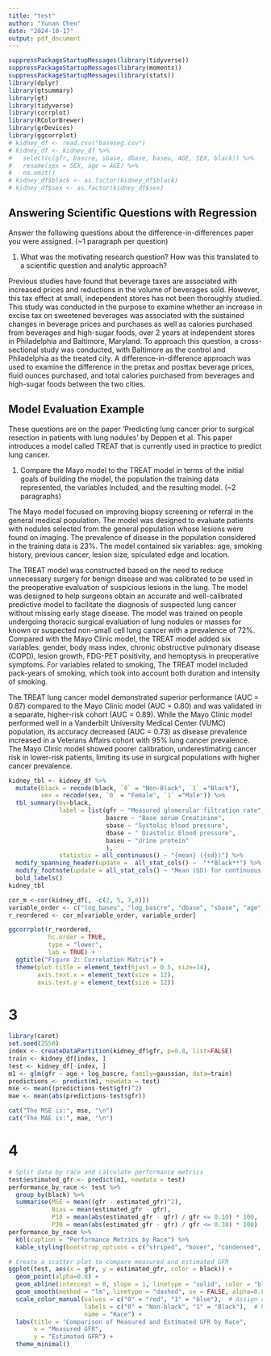 ```yaml
---
title: "test"
author: "Yunan Chen"
date: "2024-10-17"
output: pdf_document
---
```


```r
suppressPackageStartupMessages(library(tidyverse))
suppressPackageStartupMessages(library(moments))
suppressPackageStartupMessages(library(stats))
library(dplyr)
library(gtsummary)
library(gt)
library(tidyverse)
library(corrplot)
library(RColorBrewer)
library(grDevices)
library(ggcorrplot)
# kidney_df <- read.csv("baseseg.csv")
# kidney_df <- kidney_df %>% 
#   select(c(gfr, bascre, sbase, dbase, baseu, AGE, SEX, black)) %>%
#   rename(sex = SEX, age = AGE) %>%
#   na.omit()
# kidney_df$black <- as.factor(kidney_df$black)
# kidney_df$sex <- as.factor(kidney_df$sex)
```


## Answering Scientific Questions with Regression

Answer the following questions about the difference-in-differences paper you were assigned. (\~1 paragraph per question)

1.  What was the motivating research question? How was this translated to a scientific question and analytic approach?

Previous studies have found that beverage taxes are associated with increased prices and reductions in the volume of beverages sold. However, this tax effect at small, independent stores has not been thoroughly studied. This study was conducted in the purpose to examine whether an increase in excise tax on sweetened beverages was associated with the sustained changes in beverage prices and purchases as well as calories purchased from beverages and high-sugar foods, over 2 years at independent stores in Philadelphia and Baltimore, Maryland. To approach this question, a cross-sectional study was conducted, with Baltimore as the control and Philadelphia as the treated city. A difference-in-difference approach was used to examine the difference in the pretax and posttax beverage prices, fluid ounces purchased, and total calories purchased from beverages and high-sugar foods between the two cities. 


## Model Evaluation Example

These questions are on the paper 'Predicting lung cancer prior to surgical resection in patients with lung nodules' by Deppen et al. This paper introduces a model called TREAT that is currently used in practice to predict lung cancer.

1.  Compare the Mayo model to the TREAT model in terms of the initial goals of building the model, the population the training data represented, the variables included, and the resulting model. (\~2 paragraphs)

The Mayo model focused on improving biopsy screening or referral in the general medical population. The model was designed to evaluate patients with nodules selected from the general population whose lesions were found on imaging. The prevalence of disease in the population considered in the training data is 23%. The model contained six variables: age, smoking history, previous cancer, lesion size, spiculated edge and location.

The TREAT model was constructed based on the need to reduce unnecessary surgery for benign disease and was calibrated to be used in the preoperative evaluation of suspicious lesions in the lung. The model was designed to help surgeons obtain an accurate and well-calibrated predictive model to facilitate the diagnosis of suspected lung cancer without missing early stage disease. The model was trained on people undergoing thoracic surgical evaluation of lung nodules or masses for known or suspected non-small cell lung cancer with a prevalence of 72%. Compared with the Mayo Clinic model, the TREAT model added six variables: gender, body mass index, chronic obstructive pulmonary disease (COPD), lesion growth, FDG-PET positivity, and hemoptysis in preoperative symptoms. For variables related to smoking, The TREAT model included pack-years of smoking, which took into account both duration and intensity of smoking.


The TREAT lung cancer model demonstrated superior performance (AUC = 0.87) compared to the Mayo Clinic model (AUC = 0.80) and was validated in a separate, higher-risk cohort (AUC = 0.89). While the Mayo Clinic model performed well in a Vanderbilt University Medical Center (VUMC) population, its accuracy decreased (AUC = 0.73) as disease prevalence increased in a Veterans Affairs cohort with 95% lung cancer prevalence. The Mayo Clinic model showed poorer calibration, underestimating cancer risk in lower-risk patients, limiting its use in surgical populations with higher cancer prevalence.


```r
kidney_tbl <- kidney_df %>%
  mutate(black = recode(black, `0` = "Non-Black", `1` ="Black"),
         sex = recode(sex, `0` = "Female", `1` ="Male")) %>%
  tbl_summary(by=black,
              label = list(gfr ~ "Measured glomerular filtration rate",
                           bascre ~ "Base serum Creatinine",
                           sbase ~ "Systolic blood pressure",
                           dbase ~ " Diastolic blood pressure",
                           baseu ~ "Urine protein"
                           ),
              statistic = all_continuous() ~ "{mean} ({sd})") %>%
  modify_spanning_header(update =  all_stat_cols() ~  "**Black**") %>%
  modify_footnote(update = all_stat_cols() ~ "Mean (SD) for continuous; n (%) for categorical") %>%
  bold_labels()
kidney_tbl
```

```r
cor_m <-cor(kidney_df[, -c(2, 5, 7,8)])
variable_order <- c("log_baseu", "log_bascre", "dbase", "sbase", "age", "gfr")
r_reordered <- cor_m[variable_order, variable_order]

ggcorrplot(r_reordered, 
           hc.order = TRUE, 
           type = "lower",
           lab = TRUE) +
  ggtitle("Figure 2: Correlation Matrix") +
  theme(plot.title = element_text(hjust = 0.5, size=14),
        axis.text.x = element_text(size = 12),             
        axis.text.y = element_text(size = 12))
```
# 3
```r
library(caret)
set.seed(2550)
index <- createDataPartition(kidney_df$gfr, p=0.8, list=FALSE)
train <- kidney_df[index, ]
test <- kidney_df[-index, ]
m1 <- glm(gfr ~ age + log_bascre, family=gaussian, data=train)
predictions <- predict(m1, newdata = test)
mse <- mean((predictions-test$gfr)^2)
mae <- mean(abs(predictions-test$gfr))

cat("The MSE is:", mse, "\n")
cat("The MAE is:", mae, "\n")
```

# 4
```r
# Split data by race and calculate performance metrics
test$estimated_gfr <- predict(m1, newdata = test)
performance_by_race <- test %>%
  group_by(black) %>%
  summarise(MSE = mean((gfr - estimated_gfr)^2),
            Bias = mean(estimated_gfr - gfr),
            P10 = mean(abs(estimated_gfr - gfr) / gfr <= 0.10) * 100,
            P30 = mean(abs(estimated_gfr - gfr) / gfr <= 0.30) * 100)
performance_by_race %>%
  kbl(caption = "Performance Metrics by Race") %>%
  kable_styling(bootstrap_options = c("striped", "hover", "condensed", "responsive"))

# Create a scatter plot to compare measured and estimated GFR
ggplot(test, aes(x = gfr, y = estimated_gfr, color = black)) +
  geom_point(alpha=0.8) +
  geom_abline(intercept = 0, slope = 1, linetype = "solid", color = "black", size=1) +  # Perfect prediction line
  geom_smooth(method = "lm", linetype = "dashed", se = FALSE, alpha=0.8) + 
  scale_color_manual(values = c("0" = "red", "1" = "blue"),  # Assign colors manually
                     labels = c("0" = "Non-black", "1" = "Black"),  # Rename legend labels
                     name = "Race") +
  labs(title = "Comparison of Measured and Estimated GFR by Race",
       x = "Measured GFR",
       y = "Estimated GFR") +
  theme_minimal()
```

